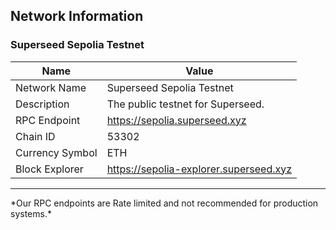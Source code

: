 
## Network Information

### Superseed Sepolia Testnet

| Name            | Value                                  |
| --------------- | -------------------------------------- |
| Network Name    | Superseed Sepolia Testnet              |
| Description     | The public testnet for Superseed.      |
| RPC Endpoint    | https://sepolia.superseed.xyz          |
| Chain ID        | 53302                                  |
| Currency Symbol | ETH                                    |
| Block Explorer  | https://sepolia-explorer.superseed.xyz |

---

<Callout emoji="⚠️" type="warning">
  *Our RPC endpoints are Rate limited and not recommended for production
  systems.*
</Callout>

